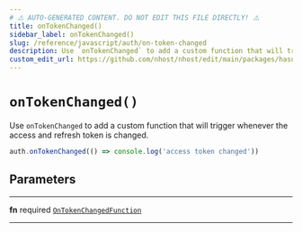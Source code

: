 ```yaml
---
# ⚠️ AUTO-GENERATED CONTENT. DO NOT EDIT THIS FILE DIRECTLY! ⚠️
title: onTokenChanged()
sidebar_label: onTokenChanged()
slug: /reference/javascript/auth/on-token-changed
description: Use `onTokenChanged` to add a custom function that will trigger whenever the access and refresh token is changed.
custom_edit_url: https://github.com/nhost/nhost/edit/main/packages/hasura-auth-js/src/hasura-auth-client.ts#L370
---
```


# `onTokenChanged()`

Use `onTokenChanged` to add a custom function that will trigger whenever
the access and refresh token is changed.

```ts
auth.onTokenChanged(() => console.log('access token changed'))
```

## Parameters

---

**<span className="parameter-name">fn</span>** <span className="optional-status">required</span> [`OnTokenChangedFunction`](/reference/docgen/javascript/auth/types/on-token-changed-function)

---
